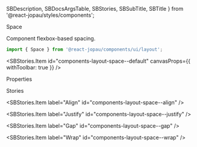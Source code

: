   SBDescription,
  SBDocsArgsTable,
  SBStories,
  SBSubTitle,
  SBTitle
} from '@react-jopau/styles/components';

<SBTitle>Space</SBTitle>

<SBDescription>Component flexbox-based spacing.</SBDescription>

```jsx dark
import { Space } from '@react-jopau/components/ui/layout';
```

<SBStories.Item id="components-layout-space--default" canvasProps={{ withToolbar: true }} />

<SBSubTitle>Properties</SBSubTitle>

<SBDocsArgsTable story="." noControls />

<SBSubTitle>Stories</SBSubTitle>

<SBStories>
<SBStories.Item label="Direction" id="components-layout-space--direction" />

<SBStories.Item label="Align" id="components-layout-space--align" />

<SBStories.Item label="Justify" id="components-layout-space--justify" />

<SBStories.Item label="Gap" id="components-layout-space--gap" />

<SBStories.Item label="Wrap" id="components-layout-space--wrap" />
</SBStories>
